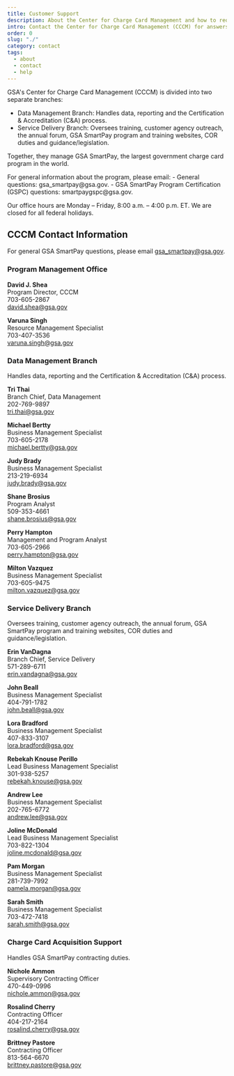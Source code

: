 ```yaml
---
title: Customer Support
description: About the Center for Charge Card Management and how to request support
intro: Contact the Center for Charge Card Management (CCCM) for answers to general questions about the GSA SmartPay® program.
order: 0
slug: "./"
category: contact
tags:
  - about
  - contact
  - help
---
```



GSA's Center for Charge Card Management (CCCM) is divided into two separate branches: 

- Data Management Branch: Handles data, reporting and the Certification & Accreditation (C&A) process. 
- Service Delivery Branch: Oversees training, customer agency outreach, the annual forum, GSA SmartPay program and training websites, COR duties and guidance/legislation.  

Together, they manage GSA SmartPay, the largest government charge card program in the world.

<SummaryBox>
For general information about the program, please email:
- General questions: gsa_smartpay@gsa.gov.
- GSA SmartPay Program Certification (GSPC) questions: smartpaygspc@gsa.gov​.

Our office hours are Monday – Friday, 8:00 a.m. – 4:00 p.m. ET. We are closed for all federal holidays.
</SummaryBox>


## CCCM Contact Information
For general GSA SmartPay questions, please email gsa_smartpay@gsa.gov.

### Program Management Office

**David J. Shea**  
Program Director, CCCM  
703-605-2867  
david.shea@gsa.gov

**Varuna Singh**  
Resource Management Specialist  
703-407-3536  
varuna.singh@gsa.gov

### Data Management Branch
Handles data, reporting and the Certification & Accreditation (C&A) process.

**Tri Thai**  
Branch Chief, Data Management   
202-769-9897  
tri.thai@gsa.gov  

**Michael Bertty**  
Business Management Specialist  
703-605-2178  
michael.bertty@gsa.gov  

**Judy Brady**  
Business Management Specialist  
213-219-6934  
judy.brady@gsa.gov  

**Shane Brosius**  
Program Analyst  
509-353-4661  
shane.brosius@gsa.gov  

**Perry Hampton**  
Management and Program Analyst  
703-605-2966  
perry.hampton@gsa.gov  

**Milton Vazquez**  
Business Management Specialist  
703-605-9475  
milton.vazquez@gsa.gov

### Service Delivery Branch
Oversees training, customer agency outreach, the annual forum, GSA SmartPay program and training websites, COR duties and guidance/legislation.

**Erin VanDagna**  
Branch Chief, Service Delivery  
571-289-6711  
erin.vandagna@gsa.gov  

**John Beall**  
Business Management Specialist  
404-791-1782  
john.beall@gsa.gov

**Lora Bradford**  
Business Management Specialist  
407-833-3107  
lora.bradford@gsa.gov  

**Rebekah Knouse Perillo**  
Lead Business Management Specialist  
301-938-5257  
rebekah.knouse@gsa.gov  

**Andrew Lee**  
Business Management Specialist  
202-765-6772  
andrew.lee@gsa.gov  

**Joline McDonald**  
Lead Business Management Specialist  
703-822-1304  
joline.mcdonald@gsa.gov  

**Pam Morgan**  
Business Management Specialist  
281-739-7992  
pamela.morgan@gsa.gov  

**Sarah Smith**  
Business Management Specialist  
703-472-7418  
sarah.smith@gsa.gov

### Charge Card Acquisition Support
Handles GSA SmartPay contracting duties.

**Nichole Ammon**  
Supervisory Contracting Officer  
470-449-0996  
nichole.ammon@gsa.gov  

**Rosalind Cherry**  
Contracting Officer  
404-217-2164  
rosalind.cherry@gsa.gov

**Brittney Pastore**  
Contracting Officer  
813-564-6670  
brittney.pastore@gsa.gov
